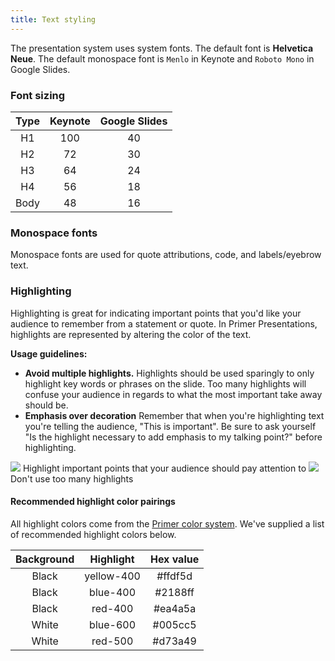 ```yaml
---
title: Text styling
---
```


The presentation system uses system fonts. The default font is **Helvetica Neue**. The default monospace font is `Menlo` in Keynote and `Roboto Mono` in Google Slides.

### Font sizing

| Type | Keynote | Google Slides |
| :--: | :-----: | :-----------: |
|  H1  |   100   |      40       |
|  H2  |   72    |      30       |
|  H3  |   64    |      24       |
|  H4  |   56    |      18       |
| Body |   48    |      16       |

### Monospace fonts

Monospace fonts are used for quote attributions, code, and labels/eyebrow text.

### Highlighting

Highlighting is great for indicating important points that you'd like your audience to remember from a statement or quote. In Primer Presentations, highlights are represented by altering the color of the text.

**Usage guidelines:**

- **Avoid multiple highlights.** Highlights should be used sparingly to only highlight key words or phrases on the slide. Too many highlights will confuse your audience in regards to what the most important take away should be.
- **Emphasis over decoration** Remember that when you're highlighting text you're telling the audience, "This is important". Be sure to ask yourself "Is the highlight necessary to add emphasis to my talking point?" before highlighting.

<DoDontContainer>
  <Do>
    <img src="https://user-images.githubusercontent.com/10384315/55268057-cef59c00-5243-11e9-8400-6381fae36fea.png" />
    <Caption>Highlight important points that your audience should pay attention to</Caption>
  </Do>
  <Dont>
    <img src="https://user-images.githubusercontent.com/10384315/55268059-d7e66d80-5243-11e9-9842-37d4009dfb9e.png" />
    <Caption>Don't use too many highlights</Caption>
  </Dont>
</DoDontContainer>

#### Recommended highlight color pairings

All highlight colors come from the [Primer color system](https://primer.style/css/support/color-system). We've supplied a list of recommended highlight colors below.

| Background | Highlight  | Hex value |
| :--------: | :--------: | :-------: |
|   Black    | yellow-400 |  #ffdf5d  |
|   Black    |  blue-400  |  #2188ff  |
|   Black    |  red-400   |  #ea4a5a  |
|   White    |  blue-600  |  #005cc5  |
|   White    |  red-500   |  #d73a49  |
